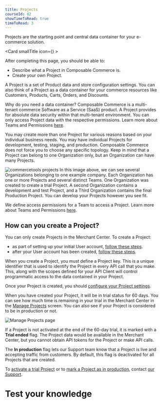 ```yaml
---
title: Projects
courseId: 62
showTimeToRead: true
timeToRead: 3
---
```



<Subtitle>

Projects are the starting point and central data container for your e-commerce solution.

</Subtitle>

<Card smallTitle icon={<Logoopt />} >

After completing this page, you should be able to:

- Describe what a Project in Composable Commerce is.
- Create your own Project.

</Card>

A Project is a set of Product data and store configuration settings. You can also think of a Project as a data container for your commerce resources like Customers, Products, Carts, Orders, and Discounts.

Why do you need a data container? Composable Commerce is a multi-tenant commerce Software as a Service (SaaS) product. A Project provides for absolute data security within that multi-tenant environment. You can only access Project data with the respective permissions.
Learn more about Teams and Permissions [here](organizations-and-teams).

You may create more than one Project for various reasons based on your individual business needs. You may have individual Projects for development, testing, staging, and production. Composable Commerce does not force you to choose any specific topology.
Keep in mind that a Project can belong to one Organization only, but an Organization can have many Projects.

![commercetools projects](images/organizations-and-projects/multiple-projects-example.svg)
In this image above, we can see several Organizations belonging to one example company. Each Organization has one or more Projects and several distinct Teams. One Organization was created to create a trial Project. A second Organization contains a development and test Project, and a Third Organization contains the final Production Project. You can develop your Projects however you see fit.

We define access permissions for a Team to access a Project. Learn more about Teams and Permissions [here](organizations-and-teams).

## How can you create a Project?

You can only create Projects in the Merchant Center. To create a Project:

- as part of setting up your initial User account, [follow these steps](/../getting-started/initial-setup#create-your-first-project).
- after your User account has been created, [follow these steps](/../merchant-center/projects#create-a-project).

When you create a Project, you must define a Project key. This is a unique identifier that is used to identify the Project in every API call that you make. This, along with the scopes defined for your API Client will control programmatic access to the data contained in your Project.

Once your Project is created, you should [configure your Project settings](/../merchant-center/projects#configure-project-settings).

When you have created your Project, it will be in trial status for 60 days. You can see how much time is remaining in your trial in the Merchant Center in the [Manage Projects](/../merchant-center/projects#manage-projects) screen. You can also see if your Project is considered to be in production or not.

![Manage Projects page](images/organizations-and-projects/manage-projects-screenshot.png)

If a Project is not activated at the end of the 60-day trial, it is marked with a **Trial ended** flag. The Project data would be available in the Merchant Center, but you cannot obtain API tokens for the Project or make API calls.

The **In production** flag lets our Support team know that a Project is live and accepting traffic from customers. By default, this flag is deactivated for all Projects that are created.

To [activate a trial Project](/../merchant-center/projects#activate-a-trial-project) or to [mark a Project as in production](/../merchant-center/projects#mark-a-project-as-in-production), contact [our Support](https://support.commercetools.com/).

# Test your knowledge

<Quiz courseId="62" quizId="880"/>
